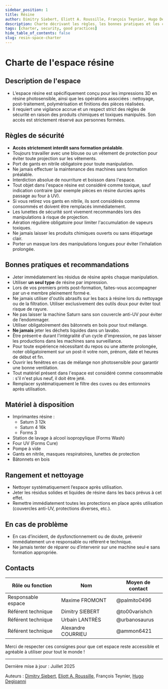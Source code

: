 ```yaml
---
sidebar_position: 1
title: Résine
author: Dimitry Siebert, Eliott A. Roussille, François Teynier, Hugo Degioanni
description: Charte décrivant les règles, les bonnes pratiques et les contacts pour l'espace résine du FabLab.
tags: [charter, security, good practices]
hide_table_of_contents: false
slug: resin-space-charter
---
```


# Charte de l'espace résine

## <FileText size={32} /> Description de l'espace

- L’espace résine est spécifiquement conçu pour les impressions 3D en résine photosensible, ainsi que les opérations associées : nettoyage, post-traitement, polymérisation et finitions des pièces réalisées.
- Il requiert une vigilance accrue et un respect strict des règles de sécurité en raison des produits chimiques et toxiques manipulés. Son accès est strictement réservé aux personnes formées.

## <TriangleAlert size={32} /> Règles de sécurité

- **Accès strictement interdit sans formation préalable**.
- Toujours travailler avec une blouse ou un vêtement de protection pour éviter toute projection sur les vêtements.
- Port de gants en nitrile obligatoire pour toute manipulation.
- Ne jamais effectuer la maintenance des machines sans formation préalable.
- Interdiction absolue de nourriture et boisson dans l'espace.
- Tout objet dans l'espace résine est considéré comme toxique, sauf indication contraire (par exemple pièces en résine durcies après passage au four à UV).
- Si vous retirez vos gants en nitrile, ils sont considérés comme consommés et doivent être remplacés immédiatement.
- Les lunettes de sécurité sont vivement recommandés lors des manipulations à risque de projection.
- Aération régulière obligatoire pour limiter l'accumulation de vapeurs toxiques.
- Ne jamais laisser les produits chimiques ouverts ou sans étiquetage clair.
- Porter un masque lors des manipulations longues pour éviter l’inhalation prolongée.

## <CheckSquare size={32} /> Bonnes pratiques et recommandations

- Jeter immédiatement les résidus de résine après chaque manipulation.
- Utiliser **un seul type** de résine par impression.
- Lors de vos premiers prints post-formation, faites-vous accompagner par un·e membre pleinement formé·e.
- Ne jamais utiliser d'outils abrasifs sur les bacs à résine lors du nettoyage ou de la filtration. Utiliser exclusivement des outils doux pour éviter tout risque de rayure.
- Ne pas laisser la machine Saturn sans son couvercle anti-UV pour éviter de l’endommager.
- Utiliser obligatoirement des bâtonnets en bois pour tout mélange.
- **Ne jamais** jeter les déchets liquides dans un lavabo.
- Être présent·e durant l'intégralité d'un cycle d'impression, ne pas laisser les productions dans les machines sans surveillance.
- Pour toute expérience nécessitant du repos ou une attente prolongée, noter obligatoirement sur un post-it votre nom, prénom, date et heures de début et fin.
- Ouvrir les fenêtres en cas de mélange non photosensible pour garantir une bonne ventilation.
- Tout matériel présent dans l'espace est considéré comme consommable : s'il n'est plus neuf, il doit être jeté.
- Remplacer systématiquement le filtre des cuves ou des entonnoirs après utilisation.

## <Wrench size={32} /> Matériel à disposition

- Imprimantes résine :
    - Saturn 3 12k
    - Saturn 4 16k
    - Forms 3
- Station de lavage à alcool isopropylique (Forms Wash)
- Four UV (Forms Cure)
- Pompe à vide
- Gants en nitrile, masques respiratoires, lunettes de protection
- Bâtonnets en bois

## <Pin size={32} /> Rangement et nettoyage

- Nettoyer systématiquement l’espace après utilisation.
- Jeter les résidus solides et liquides de résine dans les bacs prévus à cet effet.
- Remettre immédiatement toutes les protections en place après utilisation (couvercles anti-UV, protections diverses, etc.).

## <Siren size={32} /> En cas de problème

- En cas d’incident, de dysfonctionnement ou de doute, prévenir immédiatement un·e responsable ou référent·e technique.
- Ne jamais tenter de réparer ou d’intervenir sur une machine seul·e sans formation appropriée.

## <Phone size={32} /> Contacts

| Rôle ou fonction   | Nom                | Moyen de contact |
| ------------------ | ------------------ | ---------------- |
| Responsable espace | Maxime FROMONT     | @palmito0496     |
| Référent technique | Dimitry SIEBERT    | @to00varishch    |
| Référent technique | Urbain LANTRÈS     | @urbanosaurus    |
| Référent technique | Alexandre COURRIEU | @ammon6421       |

Merci de respecter ces consignes pour que cet espace reste accessible et agréable à utiliser pour tout le monde !

---

Dernière mise à jour : Juillet 2025

Auteurs : [Dimitry Siebert](https://www.linkedin.com/in/dimitry-siebert-%F0%9F%90%B3-6a28aa256), [Eliott A. Roussille](https://github.com/aust-1), François Teynier, [Hugo Degioanni](https://www.linkedin.com/in/hdegioanni)
